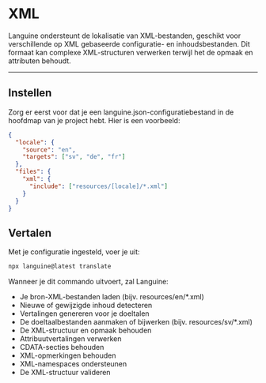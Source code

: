# XML

Languine ondersteunt de lokalisatie van XML-bestanden, geschikt voor verschillende op XML gebaseerde configuratie- en inhoudsbestanden. Dit formaat kan complexe XML-structuren verwerken terwijl het de opmaak en attributen behoudt.

---

## Instellen

Zorg er eerst voor dat je een languine.json-configuratiebestand in de hoofdmap van je project hebt. Hier is een voorbeeld:

```json
{
  "locale": {
    "source": "en",
    "targets": ["sv", "de", "fr"]
  },
  "files": {
    "xml": {
      "include": ["resources/[locale]/*.xml"]
    }
  }
}
```

## Vertalen

Met je configuratie ingesteld, voer je uit:

```bash
npx languine@latest translate
```

Wanneer je dit commando uitvoert, zal Languine:

- Je bron-XML-bestanden laden (bijv. resources/en/*.xml)
- Nieuwe of gewijzigde inhoud detecteren
- Vertalingen genereren voor je doeltalen
- De doeltaalbestanden aanmaken of bijwerken (bijv. resources/sv/*.xml)
- De XML-structuur en opmaak behouden
- Attribuutvertalingen verwerken
- CDATA-secties behouden
- XML-opmerkingen behouden
- XML-namespaces ondersteunen
- De XML-structuur valideren

